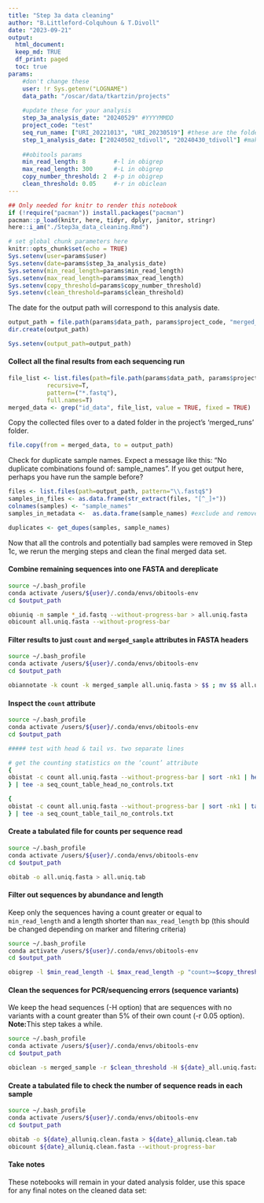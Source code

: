 ```yaml
---
title: "Step 3a data cleaning"
author: "B.Littleford-Colquhoun & T.Divoll"
date: "2023-09-21"
output: 
  html_document:
  keep_md: TRUE
  df_print: paged
  toc: true
params:
    #don't change these
    user: !r Sys.getenv("LOGNAME")
    data_path: "/oscar/data/tkartzin/projects"
    
    #update these for your analysis
    step_3a_analysis_date: "20240529" #YYYYMMDD
    project_code: "test"
    seq_run_name: ["URI_20221013", "URI_20230519"] #these are the folder names in the 'data/tkartzin/projects/<project_code>' dir
    step_1_analysis_date: ["20240502_tdivoll", "20240430_tdivoll"] #make sure these dates are in the same order as the appropriate `seq_run_name` folders
    
    ##obitools params
    min_read_length: 8        #-l in obigrep
    max_read_length: 300      #-L in obigrep
    copy_number_threshold: 2  #-p in obigrep
    clean_threshold: 0.05     #-r in obiclean
---
```


```r
## Only needed for knitr to render this notebook
if (!require("pacman")) install.packages("pacman")
pacman::p_load(knitr, here, tidyr, dplyr, janitor, stringr)
here::i_am("./Step3a_data_cleaning.Rmd")
```

```r
# set global chunk parameters here
knitr::opts_chunk$set(echo = TRUE)
Sys.setenv(user=params$user)
Sys.setenv(date=params$step_3a_analysis_date)
Sys.setenv(min_read_length=params$min_read_length)
Sys.setenv(max_read_length=params$max_read_length)
Sys.setenv(copy_threshold=params$copy_number_threshold)
Sys.setenv(clean_threshold=params$clean_threshold)
```

The date for the output path will correspond to this analysis date.
```r
output_path = file.path(params$data_path, params$project_code, "merged_runs", sprintf("%s_%s", params$step_3a_analysis_date, params$user))
dir.create(output_path)

Sys.setenv(output_path=output_path)
```

#### Collect all the final results from each sequencing run
```r
file_list <- list.files(path=file.path(params$data_path, params$project_code, params$seq_run_name, params$step_1_analysis_date),
           recursive=T,
           pattern=("*.fastq"),
           full.names=T)
merged_data <- grep("id_data", file_list, value = TRUE, fixed = TRUE)
```

Copy the collected files over to a dated folder in the project's 'merged_runs' folder.
```r
file.copy(from = merged_data, to = output_path)
```

Check for duplicate sample names. Expect a message like this: "No duplicate combinations found of: sample_names". If you get output here, perhaps you have run the sample before? 
```r
files <- list.files(path=output_path, pattern="\\.fastq$")
samples_in_files <- as.data.frame(str_extract(files, "[^_]+"))
colnames(samples) <- "sample_names"
samples_in_metadata <-  as.data.frame(sample_names) #exclude and remove non-matching

duplicates <- get_dupes(samples, sample_names)
```

Now that all the controls and potentially bad samples were removed in Step 1c, we rerun the merging steps and clean the final merged data set.

#### Combine remaining sequences into one FASTA and dereplicate
```bash
source ~/.bash_profile
conda activate /users/${user}/.conda/envs/obitools-env
cd $output_path

obiuniq -m sample *_id.fastq --without-progress-bar > all.uniq.fasta
obicount all.uniq.fasta --without-progress-bar
```

#### Filter results to just `count` and `merged_sample` attributes in FASTA headers
```bash
source ~/.bash_profile
conda activate /users/${user}/.conda/envs/obitools-env
cd $output_path

obiannotate -k count -k merged_sample all.uniq.fasta > $$ ; mv $$ all.uniq.fasta
```

#### Inspect the `count` attribute
```bash
source ~/.bash_profile
conda activate /users/${user}/.conda/envs/obitools-env
cd $output_path

##### test with head & tail vs. two separate lines

# get the counting statistics on the ‘count’ attribute
{
obistat -c count all.uniq.fasta --without-progress-bar | sort -nk1 | head -20 | column -t 
} | tee -a seq_count_table_head_no_controls.txt

{
obistat -c count all.uniq.fasta --without-progress-bar | sort -nk1 | tail -20 | column -t 
} | tee -a seq_count_table_tail_no_controls.txt
```

#### Create a tabulated file for counts per sequence read
```bash
source ~/.bash_profile
conda activate /users/${user}/.conda/envs/obitools-env
cd $output_path

obitab -o all.uniq.fasta > all.uniq.tab
```

#### Filter out sequences by abundance and length
Keep only the sequences having a count greater or equal to `min_read_length` and a length shorter than `max_read_length` bp (this should be changed depending on marker and filtering criteria)

```bash
source ~/.bash_profile
conda activate /users/${user}/.conda/envs/obitools-env
cd $output_path

obigrep -l $min_read_length -L $max_read_length -p "count>=$copy_threshold" all.uniq.fasta > ${date}_all.uniq.fasta
```

#### Clean the sequences for PCR/sequencing errors (sequence variants)
We keep the head sequences (-H option) that are sequences with no variants with a count greater than 5% of their own count (-r 0.05 option). 
**Note:**This step takes a while.
```bash
source ~/.bash_profile
conda activate /users/${user}/.conda/envs/obitools-env
cd $output_path

obiclean -s merged_sample -r $clean_threshold -H ${date}_all.uniq.fasta > ${date}_alluniq.clean.fasta
```
#### Create a tabulated file to check the number of sequence reads in each sample

```bash
source ~/.bash_profile
conda activate /users/${user}/.conda/envs/obitools-env
cd $output_path

obitab -o ${date}_alluniq.clean.fasta > ${date}_alluniq.clean.tab
obicount ${date}_alluniq.clean.fasta --without-progress-bar
```

#### Take notes
These notebooks will remain in your dated analysis folder, use this space for any final notes on the cleaned data set: